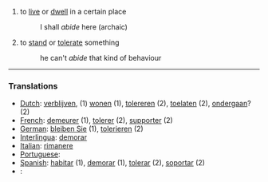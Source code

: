 #to [[live]] or [[dwell]] in a certain place 
#:I shall ''abide'' here (archaic)
#to [[stand]] or [[tolerate]] something 
#:he can't ''abide'' that kind of behaviour
<HR>
<P><H3>Translations</H3>
*[[Dutch]]: [[verblijven]], (1) [[wonen]] (1), [[tolereren]] (2), [[toelaten]] (2), [[ondergaan]]? (2)
*[[French]]: [[demeurer]] (1), [[tolerer]] (2), [[supporter]] (2)
*[[German]]: [[bleiben Sie]] (1), [[tolerieren]] (2)
*[[Interlingua]]: [[demorar]]
*[[Italian]]: [[rimanere]]
*[[Portuguese]]: [[]]
*[[Spanish]]: [[habitar]] (1), [[demorar]] (1), [[tolerar]] (2), [[soportar]] (2)
*[[]]: [[]]